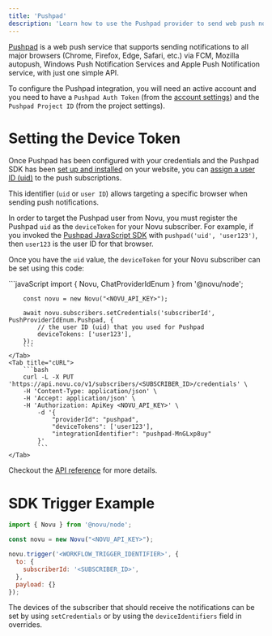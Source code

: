 ```yaml
---
title: 'Pushpad'
description: 'Learn how to use the Pushpad provider to send web push notifications using Novu'
---
```


[Pushpad](https://pushpad.xyz) is a web push service that supports sending notifications to all major browsers (Chrome, Firefox, Edge, Safari, etc.) via FCM, Mozilla autopush, Windows Push Notification Services and Apple Push Notification service, with just one simple API.

To configure the Pushpad integration, you will need an active account and you need to have a `Pushpad Auth Token` (from the [account settings](https://pushpad.xyz/access_tokens)) and the `Pushpad Project ID` (from the project settings).

# Setting the Device Token

Once Pushpad has been configured with your credentials and the Pushpad SDK has been [set up and installed](https://pushpad.xyz/docs/pushpad_pro_getting_started) on your website, you can [assign a user ID (uid)](https://pushpad.xyz/docs/identifying_users) to the push subscriptions.

This identifier (`uid` or `user ID`) allows targeting a specific browser when sending push notifications.

In order to target the Pushpad user from Novu, you must register the Pushpad `uid` as the `deviceToken` for your Novu subscriber. For example, if you invoked the [Pushpad JavaScript SDK](https://pushpad.xyz/docs/javascript_sdk_reference) with `pushpad('uid', 'user123')`, then `user123` is the user ID for that browser.

Once you have the `uid` value, the `deviceToken` for your Novu subscriber can be set using this code:

<Tabs>
    <Tab title="Node.js">
        ```javaScript
        import {
        Novu,
        ChatProviderIdEnum
    } from '@novu/node';

        const novu = new Novu("<NOVU_API_KEY>");

        await novu.subscribers.setCredentials('subscriberId', PushProviderIdEnum.Pushpad, {
            // the user ID (uid) that you used for Pushpad
            deviceTokens: ['user123'],
        });
        ```
    </Tab>
    <Tab title="cURL">
        ```bash
        curl -L -X PUT 'https://api.novu.co/v1/subscribers/<SUBSCRIBER_ID>/credentials' \
        -H 'Content-Type: application/json' \
        -H 'Accept: application/json' \
        -H 'Authorization: ApiKey <NOVU_API_KEY>' \
            -d '{
                "providerId": "pushpad",
                "deviceTokens": ['user123'],
                "integrationIdentifier": "pushpad-MnGLxp8uy"
            }'
            ```
    </Tab>
</Tabs>

Checkout the [API reference](/api-reference/subscribers/update-subscriber-credentials) for more details.

# SDK Trigger Example

```jsx
import { Novu } from '@novu/node';

const novu = new Novu("<NOVU_API_KEY>");

novu.trigger('<WORKFLOW_TRIGGER_IDENTIFIER>', {
  to: {
    subscriberId: '<SUBSCRIBER_ID>',
  },
  payload: {}
});
```

The devices of the subscriber that should receive the notifications can be set by using `setCredentials` or by using the `deviceIdentifiers` field in overrides.